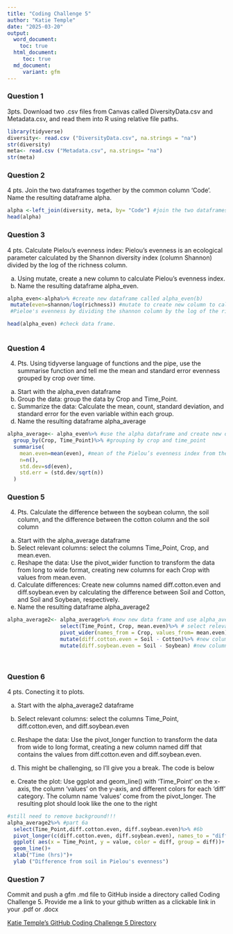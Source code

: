 ```yaml
---
title: "Coding Challenge 5"
author: "Katie Temple"
date: "2025-03-20"
output: 
  word_document:
    toc: true
  html_document:
     toc: true 
  md_document:
     variant: gfm  
---
```



### Question 1
3pts. Download two .csv files from Canvas called DiversityData.csv and Metadata.csv, and read them into R using relative file paths.
```r
library(tidyverse)
diversity<- read.csv ("DiversityData.csv", na.strings = "na")
str(diversity)
meta<- read.csv ("Metadata.csv", na.strings= "na")
str(meta)
```

### Question 2
4 pts. Join the two dataframes together by the common column ‘Code’. Name the resulting dataframe alpha.
```r
alpha <-left_join(diversity, meta, by= "Code") #join the two dataframes into one and name it alpha.
head(alpha)
```
### Question 3
4 pts. Calculate Pielou’s evenness index: Pielou’s evenness is an ecological parameter calculated by the Shannon diversity index (column Shannon) divided by the log of the richness column.

   a.	Using mutate, create a new column to calculate Pielou’s evenness index. 
   b.	Name the resulting dataframe alpha_even.


```r
alpha_even<-alpha%>% #create new dataframe called alpha_even(b)
 mutate(even=shannon/log(richness)) #mutate to create new column to calculate 
 #Pieloe's evenness by dividing the shannon column by the log of the richness column (a).

head(alpha_even) #check data frame.
 

```
### Question 4
4. Pts. Using tidyverse language of functions and the pipe, use the summarise function and tell me the mean and standard error evenness grouped by crop over time.

 a.	Start with the alpha_even dataframe
 b.	Group the data: group the data by Crop and Time_Point.
 c.	Summarize the data: Calculate the mean, count, standard deviation, and standard error for     the even variable within each group.
 d.	Name the resulting dataframe alpha_average

```r
alpha_average<- alpha_even%>% #use the alpha dataframe and create new dataframe cammed alpha_average
  group_by(Crop, Time_Point)%>% #grouping by crop and time_point
  summarise(
    mean.even=mean(even), #mean of the Pielou’s evenness index from the new coumn named even
    n=n(),
    std.dev=sd(even), 
    std.err = (std.dev/sqrt(n))
  )
```

### Question 5
4. Pts. Calculate the difference between the soybean column, the soil column, and the difference between the cotton column and the soil column

  a.	Start with the alpha_average dataframe
  b.	Select relevant columns: select the columns Time_Point, Crop, and mean.even.
  c.	Reshape the data: Use the pivot_wider function to transform the data from long to wide        format, creating new columns for each Crop with values from mean.even.
  d.	Calculate differences: Create new columns named diff.cotton.even and diff.soybean.even        by calculating the difference between Soil and Cotton, and Soil and Soybean,
      respectively.
  e.	Name the resulting dataframe alpha_average2
```r
alpha_average2<- alpha_average%>% #new new data frame and use alpha_average as ref.
                 select(Time_Point, Crop, mean.even)%>% # select relevant columns
                 pivot_wider(names_from = Crop, values_from= mean.even)%>% #convert data to long form wide form
                 mutate(diff.cotton.even = Soil - Cotton)%>% #new column with difference from soil and cotton
                 mutate(diff.soybean.even = Soil - Soybean) #new column with difference between soil and soybean
                 
  
```

### Question 6
4 pts. Conecting it to plots.
 
 a.	Start with the alpha_average2 dataframe
 b.	Select relevant columns: select the columns Time_Point, diff.cotton.even, and
    diff.soybean.even
 c.	Reshape the data: Use the pivot_longer function to transform the data from wide to long       format, creating a new column named diff that contains the values from diff.cotton.even
    and diff.soybean.even.
    
   i.	This might be challenging, so I’ll give you a break. The code is below

 d. Create the plot: Use ggplot and geom_line() with ‘Time_Point’ on the x-axis, the column       ‘values’ on the y-axis, and different colors for each ‘diff’ category. The column name        ‘values’ come from the pivot_longer. The resulting plot should look like the one to the       right
```r
#still need to remove background!!!
alpha_average2%>% #part 6a
  select(Time_Point,diff.cotton.even, diff.soybean.even)%>% #6b
  pivot_longer(c(diff.cotton.even, diff.soybean.even), names_to = "diff")%>%#6c
  ggplot( aes(x = Time_Point, y = value, color = diff, group = diff))+
  geom_line()+
  xlab("Time (hrs)")+
  ylab ("Difference from soil in Pielou's evenness")
```

### Question 7
Commit and push a gfm .md file to GitHub inside a directory called Coding Challenge 5. 
Provide me a link to your github written as a clickable link in your .pdf or .docx

[Katie Temple's GitHub Coding Challenge 5 Directory](https://github.com/temkat/TempleReproducibilityClass2025/tree/69531926d11d94f37eec0ff0bfdad75b7e135173/CodingChallenge_5) 

